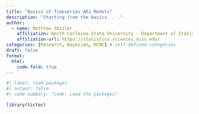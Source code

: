 ```yaml
---
title: "Basics of Timeseries AR1 Models"
description: "Starting from the basics. . ."
author:
  - name: Matthew Shisler
    affiliation: North Carloina State University - Department of Statistics
    affiliation-url: https://statistics.sciences.ncsu.edu/ 
categories: [Research, Bayesian, MCMC] # self-defined categories
draft: false 
format:
  html: 
    code-fold: true
---
```



```r
#| label: load-packages
#| output: false
#| code-summary: "Code: Load the packages"

library(tictoc)
```

